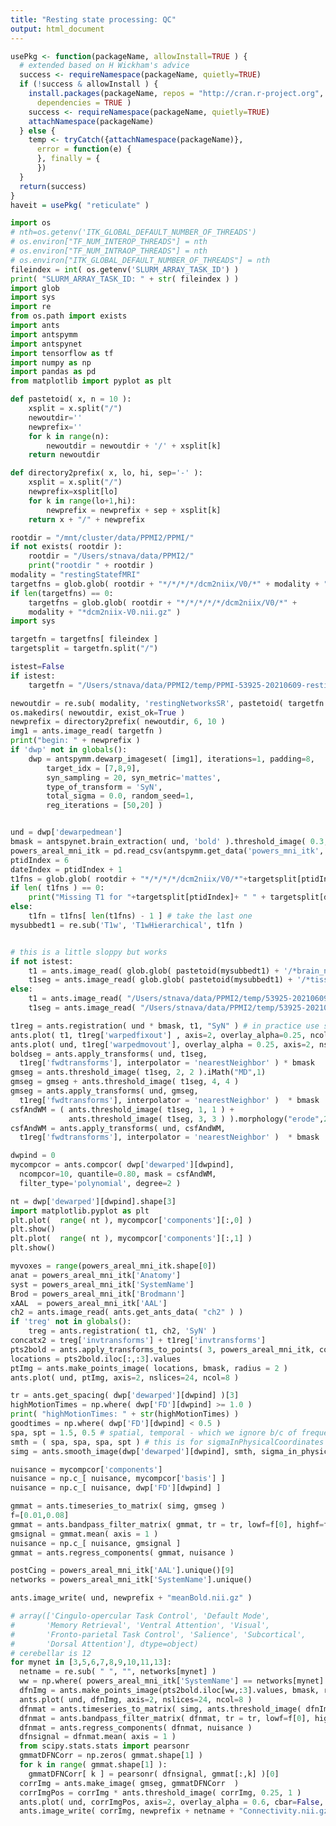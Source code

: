 ```yaml
---
title: "Resting state processing: QC"
output: html_document
---
```




```r
usePkg <- function(packageName, allowInstall=TRUE ) {
  # extended based on H Wickham's advice
  success <- requireNamespace(packageName, quietly=TRUE)
  if (!success & allowInstall ) {
    install.packages(packageName, repos = "http://cran.r-project.org",
      dependencies = TRUE )
    success <- requireNamespace(packageName, quietly=TRUE)
    attachNamespace(packageName)
  } else {
    temp <- tryCatch({attachNamespace(packageName)},
      error = function(e) {
      }, finally = {
      })
  }
  return(success)
}
haveit = usePkg( "reticulate" )
```

```python
import os
# nth=os.getenv('ITK_GLOBAL_DEFAULT_NUMBER_OF_THREADS')
# os.environ["TF_NUM_INTEROP_THREADS"] = nth
# os.environ["TF_NUM_INTRAOP_THREADS"] = nth
# os.environ["ITK_GLOBAL_DEFAULT_NUMBER_OF_THREADS"] = nth
fileindex = int( os.getenv('SLURM_ARRAY_TASK_ID') )
print( "SLURM_ARRAY_TASK_ID: " + str( fileindex ) )
import glob
import sys
import re
from os.path import exists
import ants
import antspymm
import antspynet
import tensorflow as tf
import numpy as np
import pandas as pd
from matplotlib import pyplot as plt

def pastetoid( x, n = 10 ):
    xsplit = x.split("/")
    newoutdir=''
    newprefix=''
    for k in range(n):
        newoutdir = newoutdir + '/' + xsplit[k]
    return newoutdir

def directory2prefix( x, lo, hi, sep='-' ):
    xsplit = x.split("/")
    newprefix=xsplit[lo]
    for k in range(lo+1,hi):
        newprefix = newprefix + sep + xsplit[k]
    return x + "/" + newprefix

rootdir = "/mnt/cluster/data/PPMI2/PPMI/"
if not exists( rootdir ):
    rootdir = "/Users/stnava/data/PPMI2/"
    print("rootdir " + rootdir )
modality = "restingStatefMRI"
targetfns = glob.glob( rootdir + "*/*/*/*/dcm2niix/V0/*" + modality + "*dcm2niix-V0-SR.nii.gz" )
if len(targetfns) == 0:
    targetfns = glob.glob( rootdir + "*/*/*/*/*/dcm2niix/V0/*" +
    modality + "*dcm2niix-V0.nii.gz" )
import sys

targetfn = targetfns[ fileindex ]
targetsplit = targetfn.split("/")

istest=False
if istest:
    targetfn = "/Users/stnava/data/PPMI2/temp/PPMI-53925-20210609-restingStatefMRI-I1490468-dcm2niix-V0.nii.gz"

newoutdir = re.sub( modality, 'restingNetworksSR', pastetoid( targetfn ) )
os.makedirs( newoutdir, exist_ok=True )
newprefix = directory2prefix( newoutdir, 6, 10 )
img1 = ants.image_read( targetfn )
print("begin: " + newprefix )
if 'dwp' not in globals():
    dwp = antspymm.dewarp_imageset( [img1], iterations=1, padding=8,
        target_idx = [7,8,9],
        syn_sampling = 20, syn_metric='mattes',
        type_of_transform = 'SyN',
        total_sigma = 0.0, random_seed=1,
        reg_iterations = [50,20] )


und = dwp['dewarpedmean']
bmask = antspynet.brain_extraction( und, 'bold' ).threshold_image( 0.3, 1.0 )
powers_areal_mni_itk = pd.read_csv(antspymm.get_data('powers_mni_itk', target_extension=".csv")) # power coordinates
ptidIndex = 6
dateIndex = ptidIndex + 1
t1fns = glob.glob( rootdir + "*/*/*/*/dcm2niix/V0/*"+targetsplit[ptidIndex]+"*" + targetsplit[dateIndex] + "*T1*dcm2niix-V0.nii.gz" )
if len( t1fns ) == 0:
    print("Missing T1 for "+targetsplit[ptidIndex]+ " " + targetsplit[dateIndex] )
else:
    t1fn = t1fns[ len(t1fns) - 1 ] # take the last one
mysubbedt1 = re.sub('T1w', 'T1wHierarchical', t1fn )


# this is a little sloppy but works
if not istest:
    t1 = ants.image_read( glob.glob( pastetoid(mysubbedt1) + '/*brain_n4_dnz.nii.gz' )[0] )
    t1seg = ants.image_read( glob.glob( pastetoid(mysubbedt1) + '/*tissue_segmentation.nii.gz' )[0] )
else:
    t1 = ants.image_read( "/Users/stnava/data/PPMI2/temp/53925-20210609-T1wHierarchical-I1490466-brain_n4_dnz.nii.gz" )
    t1seg = ants.image_read( "/Users/stnava/data/PPMI2/temp/53925-20210609-T1wHierarchical-I1490466-tissue_segmentation.nii.gz" )

t1reg = ants.registration( und * bmask, t1, "SyN" ) # in practice use something different
ants.plot( t1, t1reg['warpedfixout'] , axis=2, overlay_alpha=0.25, ncol=8, nslices=24 )
ants.plot( und, t1reg['warpedmovout'], overlay_alpha = 0.25, axis=2, nslices=24, ncol=6 )
boldseg = ants.apply_transforms( und, t1seg,
  t1reg['fwdtransforms'], interpolator = 'nearestNeighbor' ) * bmask
gmseg = ants.threshold_image( t1seg, 2, 2 ).iMath("MD",1)
gmseg = gmseg + ants.threshold_image( t1seg, 4, 4 )
gmseg = ants.apply_transforms( und, gmseg,
  t1reg['fwdtransforms'], interpolator = 'nearestNeighbor' )  * bmask
csfAndWM = ( ants.threshold_image( t1seg, 1, 1 ) +
             ants.threshold_image( t1seg, 3, 3 ) ).morphology("erode",2)
csfAndWM = ants.apply_transforms( und, csfAndWM,
  t1reg['fwdtransforms'], interpolator = 'nearestNeighbor' )  * bmask

dwpind = 0
mycompcor = ants.compcor( dwp['dewarped'][dwpind],
  ncompcor=10, quantile=0.80, mask = csfAndWM,
  filter_type='polynomial', degree=2 )

nt = dwp['dewarped'][dwpind].shape[3]
import matplotlib.pyplot as plt
plt.plot(  range( nt ), mycompcor['components'][:,0] )
plt.show()
plt.plot(  range( nt ), mycompcor['components'][:,1] )
plt.show()

myvoxes = range(powers_areal_mni_itk.shape[0])
anat = powers_areal_mni_itk['Anatomy']
syst = powers_areal_mni_itk['SystemName']
Brod = powers_areal_mni_itk['Brodmann']
xAAL  = powers_areal_mni_itk['AAL']
ch2 = ants.image_read( ants.get_ants_data( "ch2" ) )
if 'treg' not in globals():
    treg = ants.registration( t1, ch2, 'SyN' )
concatx2 = treg['invtransforms'] + t1reg['invtransforms']
pts2bold = ants.apply_transforms_to_points( 3, powers_areal_mni_itk, concatx2,whichtoinvert = ( True, False, True, False ) )
locations = pts2bold.iloc[:,:3].values
ptImg = ants.make_points_image( locations, bmask, radius = 2 )
ants.plot( und, ptImg, axis=2, nslices=24, ncol=8 )

tr = ants.get_spacing( dwp['dewarped'][dwpind] )[3]
highMotionTimes = np.where( dwp['FD'][dwpind] >= 1.0 )
print( "highMotionTimes: " + str(highMotionTimes) )
goodtimes = np.where( dwp['FD'][dwpind] < 0.5 )
spa, spt = 1.5, 0.5 # spatial, temporal - which we ignore b/c of frequency filtering
smth = ( spa, spa, spa, spt ) # this is for sigmaInPhysicalCoordinates = F
simg = ants.smooth_image(dwp['dewarped'][dwpind], smth, sigma_in_physical_coordinates = False )

nuisance = mycompcor['components']
nuisance = np.c_[ nuisance, mycompcor['basis'] ]
nuisance = np.c_[ nuisance, dwp['FD'][dwpind] ]

gmmat = ants.timeseries_to_matrix( simg, gmseg )
f=[0.01,0.08]
gmmat = ants.bandpass_filter_matrix( gmmat, tr = tr, lowf=f[0], highf=f[1] ) # some would argue against this
gmsignal = gmmat.mean( axis = 1 )
nuisance = np.c_[ nuisance, gmsignal ]
gmmat = ants.regress_components( gmmat, nuisance )

postCing = powers_areal_mni_itk['AAL'].unique()[9]
networks = powers_areal_mni_itk['SystemName'].unique()

ants.image_write( und, newprefix + "meanBold.nii.gz" )

# array(['Cingulo-opercular Task Control', 'Default Mode',
#       'Memory Retrieval', 'Ventral Attention', 'Visual',
#       'Fronto-parietal Task Control', 'Salience', 'Subcortical',
#       'Dorsal Attention'], dtype=object)
# cerebellar is 12
for mynet in [3,5,6,7,8,9,10,11,13]:
  netname = re.sub( " ", "", networks[mynet] )
  ww = np.where( powers_areal_mni_itk['SystemName'] == networks[mynet] )[0]
  dfnImg = ants.make_points_image(pts2bold.iloc[ww,:3].values, bmask, radius=1).threshold_image( 1, 1400 )
  ants.plot( und, dfnImg, axis=2, nslices=24, ncol=8 )
  dfnmat = ants.timeseries_to_matrix( simg, ants.threshold_image( dfnImg * gmseg, 1, dfnImg.max() ) )
  dfnmat = ants.bandpass_filter_matrix( dfnmat, tr = tr, lowf=f[0], highf=f[1]  )
  dfnmat = ants.regress_components( dfnmat, nuisance )
  dfnsignal = dfnmat.mean( axis = 1 )
  from scipy.stats.stats import pearsonr
  gmmatDFNCorr = np.zeros( gmmat.shape[1] )
  for k in range( gmmat.shape[1] ):
    gmmatDFNCorr[ k ] = pearsonr( dfnsignal, gmmat[:,k] )[0]
  corrImg = ants.make_image( gmseg, gmmatDFNCorr  )
  corrImgPos = corrImg * ants.threshold_image( corrImg, 0.25, 1 )
  ants.plot( und, corrImgPos, axis=2, overlay_alpha = 0.6, cbar=False, nslices = 24, ncol=8, cbar_length=0.3, cbar_vertical=True )
  ants.image_write( corrImg, newprefix + netname + "Connectivity.nii.gz" )

```
